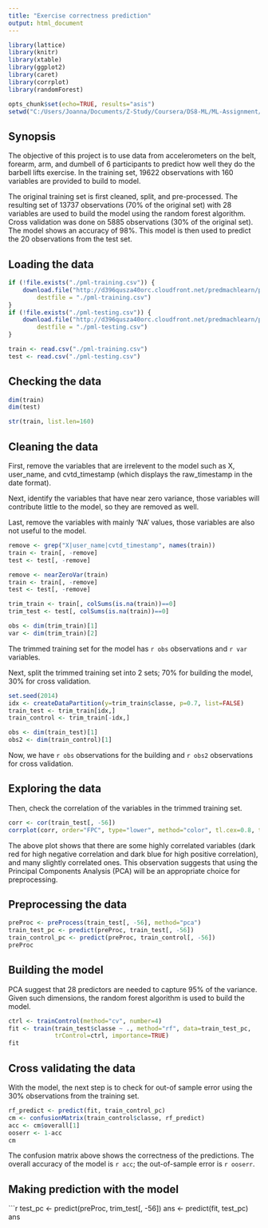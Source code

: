 ```yaml
---
title: "Exercise correctness prediction"
output: html_document
---
```

```r
library(lattice)
library(knitr)
library(xtable)
library(ggplot2)
library(caret)
library(corrplot)
library(randomForest)

opts_chunk$set(echo=TRUE, results="asis")
setwd("C:/Users/Joanna/Documents/Z-Study/Coursera/DS8-ML/ML-Assignment/")
```

## Synopsis
The objective of this project is to use data from accelerometers on the belt, forearm, arm, and dumbell of 6 participants to predict how well they do the barbell lifts exercise. In the training set, 19622 observations with 160 variables are provided to build to model.

The original training set is first cleaned, split, and pre-processed. The resulting set of 13737 observations (70% of the original set) with 28 variables are used to build the model using the random forest algorithm. Cross validation was done on 5885 observations (30% of the original set). The model shows an accuracy of 98%. This model is then used to predict the 20 observations from the test set.

## Loading the data
```r
if (!file.exists("./pml-training.csv")) {
    download.file("http://d396qusza40orc.cloudfront.net/predmachlearn/pml-training.csv", 
        destfile = "./pml-training.csv")
}
if (!file.exists("./pml-testing.csv")) {
    download.file("http://d396qusza40orc.cloudfront.net/predmachlearn/pml-testing.csv", 
        destfile = "./pml-testing.csv")
}

train <- read.csv("./pml-training.csv")
test <- read.csv("./pml-testing.csv")
```
## Checking the data
```r
dim(train)
dim(test)

str(train, list.len=160)
```
## Cleaning the data
First, remove the variables that are irrelevent to the model such as X, user_name, and cvtd_timestamp (which displays the raw_timestamp in the date format).

Next, identify the variables that have near zero variance, those variables will contribute little to the model, so they are removed as well.

Last, remove the variables with mainly 'NA' values, those variables are also not useful to the model.
```r
remove <- grep("X|user_name|cvtd_timestamp", names(train))
train <- train[, -remove]
test <- test[, -remove]

remove <- nearZeroVar(train)
train <- train[, -remove]
test <- test[, -remove]

trim_train <- train[, colSums(is.na(train))==0]
trim_test <- test[, colSums(is.na(train))==0]

obs <- dim(trim_train)[1]
var <- dim(trim_train)[2]
```
The trimmed training set for the model has `r obs` observations and `r var` variables.  

Next, split the trimmed training set into 2 sets; 70% for building the model, 30% for cross validation.
```r
set.seed(2014)
idx <- createDataPartition(y=trim_train$classe, p=0.7, list=FALSE)
train_test <- trim_train[idx,]
train_control <- trim_train[-idx,]

obs <- dim(train_test)[1]
obs2 <- dim(train_control)[1]
```
Now, we have `r obs` observations for the building and `r obs2` observations for cross validation.  

## Exploring the data
Then, check the correlation of the variables in the trimmed training set.
```r
corr <- cor(train_test[, -56])
corrplot(corr, order="FPC", type="lower", method="color", tl.cex=0.8, tl.col="black")
```
  
The above plot shows that there are some highly correlated variables (dark red for high negative correlation and dark blue for high positive correlation), and many slightly correlated ones. This observation suggests that using the Principal Components Analysis (PCA) will be an appropriate choice for preprocessing.

## Preprocessing the data
```r
preProc <- preProcess(train_test[, -56], method="pca")
train_test_pc <- predict(preProc, train_test[, -56])
train_control_pc <- predict(preProc, train_control[, -56])
preProc
```
## Building the model
PCA suggest that 28 predictors are needed to capture 95% of the variance. Given such dimensions, the random forest algorithm is used to build the model.
```r
ctrl <- trainControl(method="cv", number=4)
fit <- train(train_test$classe ~ ., method="rf", data=train_test_pc, 
             trControl=ctrl, importance=TRUE)
fit
```
## Cross validating the data
With the model, the next step is to check for out-of sample error using the 30% observations from the training set.
```r
rf_predict <- predict(fit, train_control_pc)
cm <- confusionMatrix(train_control$classe, rf_predict)
acc <- cm$overall[1]
ooserr <- 1-acc
cm
```
The confusion matrix above shows the correctness of the predictions. The overall accuracy of the model is `r acc`; the out-of-sample error is `r ooserr`.

## Making prediction with the model
```r
test_pc <- predict(preProc, trim_test[, -56])
ans <- predict(fit, test_pc)
ans